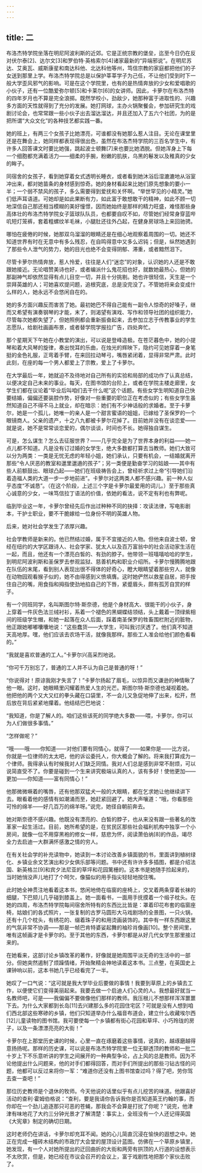 ```yaml
---
---
---
```

title: 二
---




布洛杰特学院坐落在明尼阿波利斯的近郊。它是正统宗教的堡垒，迄至今日仍在反对伏尔泰[2]、达尔文[3]和罗伯特·英格索尔[4]诸家最新的“异端邪说”。在明尼苏达、艾奥瓦、威斯康星和南达科他、北达科他等州，笃信宗教的家庭都把他们的子女送到那里上学。布洛杰特学院总是以保护莘莘学子为己任，不让他们受到时下一般大学歪风邪气的影响。可是在这个学院里，也有的是热情奔放的少女和爱唱歌的小伙子，还有一位酷爱弥尔顿[5]和卡莱尔[6]的女讲师。因此，卡萝尔在布洛杰特的四年岁月也不算是完全浪掷。既然学校小，劲敌少，她那种富于进取性的、兴趣多方面的天性就得到了充分的发展。她打网球，主办火锅聚餐会，参加研究生的戏剧讨论会，也常常跟一些小伙子出去溜达溜达，并且还加入了五六个社团，为的是把所谓“大众文化”的各种技艺都实践一番。

她的班上，有两三个女孩子比她漂亮，可谁都没有她那么惹人注目。无论在课堂里还是在舞会上，她同样都表现得很出色，虽然在布洛杰特学院的三百名学生中，有许多人回答课文时要比她强，跳起波士顿舞[7]来也要比她洒脱。但她浑身上下每一个细胞都充满着活力——细柔的手腕，粉嫩的肌肤，乌黑的鬈发以及稚真的少女的眸子。

同宿舍的女孩子，看到她穿着女式透明长睡衣，或者看到她沐浴后湿漉漉地从浴室冲出来，都对她苗条的身材感到惊奇。她的身材看起来比她们原先想象的要小一半；一个弱不禁风的孩子，多么需要得到爱抚和关怀啊。“举世罕见的小精灵。”她们低声耳语道。可她却是如此果断有力，如此富于敢想敢干的精神，如此不顾一切地深信自己那还相当模糊的美好憧憬，因而她始终是那样的精力旺盛，难怪那些身高体壮的布洛杰特学院女子篮球队队员，也都要自叹不如，尽管她们经常身穿蓝哔叽短灯笼裤，套着粗螺纹羊毛袜，小腿肚还往外凸起，在健身房球场上来回驰骋。

哪怕在疲倦的时候，她那双乌溜溜的眼睛还是在细心地观察着周围的一切。她还不知道世界有时在无意中有多么残忍，在自鸣得意中又多么迟钝；但是，纵然她遇到了那些令人泄气的势力，她的目光也绝不会变得阴郁、滞重，或者黯然泪下。

尽管卡萝尔热情奔放，惹人怜爱，往往是人们“迷恋”的对象，认识她的人还是不敢跟她接近。无论唱赞美诗也好，或者编派什么鬼花招也好，就数她最热心，但她的那副神气却依然显得有点儿目空一切，并且十分挑剔。她也许很轻信，天生是一个崇拜英雄的人；可她喜欢提问题，追根究底，总是没完没了。不管她将来会变成什么样的人，她永远不会悠闲自在的。

她的多方面兴趣反而害苦了她。最初她巴不得自己能有一副令人惊奇的好嗓子，继而又希望有演奏钢琴的才能，末了，则渴望有演戏、写作和领导社团的组织能力，尽管每次她都失望了，但她照例都会重新振奋起来，去参加立志于传教事业的学生志愿队，给剧社画画布景，或者替学院学报拉广告，四处奔忙。

那个星期天下午她在小教堂的演出，可以说是登峰造极。在苍茫暮色中，她的小提琴和着大风琴的旋律，奏出悦耳的乐曲，在烛光的辉映下，隐约可见她穿着一身笔挺的金色礼服，正弯着手臂，在来回拉动琴弓，嘴唇紧闭着，显得非常严肃。此时此刻，在座的每一个男人都爱上了宗教，爱上了卡萝尔。

在大学最后一年，她就迫不及待地对自己所有的实验和局部的成功作了认真总结，以便决定自己未来的事业。每天，在图书馆的台阶上，或者在学院主楼走廊里，女学生们都在议论着“毕业后叫咱们去干什么呢”这个话题。有些女学生明知道自己快要结婚，偏偏还要装腔作势，好像对一些重要的职位正在考虑似的；有些女学生虽然知道自己不得不马上就业，却在暗示：她们有不少神话般的求婚者。至于卡萝尔，她是一个孤儿，她唯一的亲人是一个甜言蜜语的姐姐，已嫁给了圣保罗的一个眼镜商人。父亲的遗产，十之八九都被卡萝尔花掉了。目前她并没有在谈恋爱——就是说，她不是常常谈恋爱的，偶尔谈谈，时间也不长。她得独自谋生。

可是，怎么谋生？怎么去征服世界？——几乎完全是为了世界本身的利益——她一点儿都不知道。凡是没有订过婚的女学生，绝大多数都打算去当教师。她们大致可以分为两类：一类是无忧无虑的年轻小姐，她们承认，只要有机会，一结婚就离开那些“令人厌恶的教室和邋里邋遢的孩子”；另一类便是勤奋学习的姑娘——其中有些人前额鼓出、眼球凸起——她们在班级祷告会上，曾经祈求过上帝“引导她们沿着造福人类的大道一步一步地前进”。卡萝尔对这两类人都不感兴趣。前一种人似乎态度“不诚恳”。（在这个阶段，上述三个字是卡萝尔最爱用的词儿。）至于那些真心诚意的少女，一味笃信拉丁语法的价值，依她的看法，说不定有利也有弊呢。

临到毕业这一年，卡萝尔曾经先后作出过种种不同的抉择：攻读法律，写电影剧本，干护士职业，要不干脆嫁给一位身份不明的英雄人物。

后来，她对社会学发生了浓厚兴趣。

社会学教师是新来的。他已然结过婚，属于不宜接近的人物。但他来自波士顿，曾经在纽约的大学区跟诗人、社会学家、犹太人以及百万富翁中的社会活动家生活在一起，而且，他还有一个漂亮白皙的、有劲的脖子。他带领一班嘻嘻哈哈的学生，到明尼阿波利斯和圣保罗去参观监狱、慈善机构和职业介绍所。卡萝尔慢腾腾地跟在队伍的末尾，看到别人表现出很不得体的好奇心，瞪大眼睛望着那些穷人，就像在动物园观看猴子似的，她不由得感到义愤填膺。这时她俨然以救星自居，把手按住自己的嘴，用食指和拇指使劲地掐自己的下唇，紧蹙眉头，颇有孤芳自赏的样子。

有一个同班同学，名叫斯图尔特·斯奈德，他是个身材高大、很能干的小伙子，身上穿着一件灰色法兰绒衬衫，系着一个褪色的黑蝴蝶结领结，头上戴着一顶绿紫相间的班级学生帽，和她一起落在众人后面，踩着南圣保罗的牲畜围栏附近的脏物，他正跟她嘟嘟囔囔地说：“这些蠢货——大学生，可叫我讨厌透了。他们真不知道天高地厚。嘿，他们应该去农场干活，就像我那样。那些工人准会给他们颜色看看的。”

“我就是喜欢普通的工人。”卡萝尔兴高采烈地说。

“你可千万别忘了，普通的工人并不认为自己是普通的呀！”

“你说得对！原谅我刚才失言了！”卡萝尔扬起了眉毛，以惊异而又谦逊的神情瞅了他一眼。这时，她眼睛里闪耀着热爱人生的光芒。斯图尔特·斯奈德也凝视着她。他把他的两个又大又红的拳头藏在口袋里，不一会儿又急促地伸了出来，松开，然后放在背后紧紧地攥着。他结结巴巴地说：

“我知道，你是了解人的。咱们这些该死的同学绝大多数——喂，卡萝尔，你可以为人们做很多事情。”

“怎样做呢？”

“哦——哦——你知道——对他们要有同情心，就得了——如果你是——比方说，你就是一位律师的太太吧，他的诉讼委托人，你大概会了解的。将来我打算成为一个律师。我得承认有时候我对人们缺乏同情。我对人们总是感到非常不耐烦，可以说简直受不了。你要是碰到一个生来讲究极端认真的人，该有多好！使他更加——更加——你知道——富有同情心！”

他那微微噘着的嘴唇，还有他那双猛犬一般的大眼睛，都在乞求她让他继续讲下去。眼看着他的感情有如潮涌而至，她赶紧回避了。她大声嚷道：“哦，你看那些可怜的绵羊——好几百万的绵羊呀。”说完，她径自朝前奔去。

她对斯奈德不感兴趣。他既没有漂亮的、白皙的脖子，也从来没有跟一些著名的改革家一起生活过。目前，她所希望的是，在贫民区那些社会福利机构中独享一个小房间，就像一位不用穿黑袍的修女一样，慈悲为怀，阅读萧伯纳[8]的作品，竭尽全力去启迪一大群满怀感激之情的穷人。

在有关社会学的补充读物中，她读到一本讨论改善乡镇面貌的书，里面讲到植树绿化、乡镇业余文艺演出和少女俱乐部等问题。书中还有许许多多插图，都是介绍法国、新英格兰[9]和宾夕法尼亚的草坪和花园篱栅的。这本书是她随手捡起来的，当时她悄没声儿地打了个呵欠，像猫似的用手指尖轻轻地按住嘴。

此时她全神贯注地看着这本书，悠闲地倚在临窗的座椅上，交叉着两条穿着长袜的细腿，下巴颏儿几乎碰到膝盖上。她一面看书，一面用手抚摸着一个缎子枕头。在她的四周，布洛杰特学院每间宿舍所特有的东西比比皆是：罩着印花布套的临窗座椅，姑娘们的各式照片，一张复制的古罗马圆形大马戏剧场的全景图，一只火锅，还有十几个枕头，有绣花的、缀着珠子的和用烫画装饰的。其中有一样东西跟这里的气氛非常不协调——那是一帧巴肯特婆娑起舞的袖珍肖像画[10]。整个房间里，唯有这帧画才是卡萝尔的。至于其他的东西，卡萝尔都是从好几代女学生那里接过来的。

在她看来，这部讨论乡镇改革的著作，好像就是她周围平淡无奇的生活中的一部分。但她突然遏制了烦躁情绪，开始聚精会神地读着这本书。三点整，在英国史上课钟响以前，这本书她几乎已经看完了一半。

她叹了一口气说：“这可就是我大学毕业后要做的事情！我要到草原上的乡镇去工作，以便使它们变得美丽起来。我要去做一个启迪人们心灵的人。我想最好就当一名教师吧，可是——我偏偏不要做像他们那样的教师。我压根儿不想那样浑浑噩噩下去。为什么大家都到长岛[11]去兴建那么多的花园住宅区？可就是没有人想到咱们西北部这些寒碜的乡镇，他们只知道举办什么福音布道会，建立什么收藏埃尔西[12]儿童读物的图书馆。我可要使每一个乡镇都有街心花园和草坪、小巧玲珑的房子，以及一条漂漂亮亮的大街！”

卡萝尔在上那堂历史课的时候，心里一直在琢磨着这些事情，说真的，越琢磨越得意扬扬呢。那样的历史课，可以说是布洛杰特学院里一位无聊透顶的教师和一批二十岁上下不乐意听讲的学生之间展开的一种典型争论，占上风的总是教师。因为不论他提出什么问题来，他的对手们都得回答，而对手们所提出的那些刁钻古怪的问题，他都可以反过来将你一军：“难道你还没有上图书馆查过吗？得了吧，劳你驾去查一查吧！”

那位历史教师是个退休的牧师。今天他说的话里似乎有点儿挖苦的味道。他跟喜好活动的查利·霍姆伯格说：“查利，要是我请你告诉我你是否知道英王约翰的事，而你却在一个劲儿追逐那只可恶的苍蝇，那我会不会算是打扰了你呢？”说完，他津津有味地花了大约三分钟光景才了解清楚：事实上，全班没有一个人还记得英国《大宪章》制定的确切日期。

这时老师仍在讲话，卡萝尔却充耳不闻。她的心儿简直沉浸在愉快的遐想之中。她正在完成一幢砖木结构的市政厅大会堂的屋顶设计蓝图。仿佛在一个草原乡镇里，她发现，有一个人对她所提出的迂回曲折的大街和两旁有拱顶的人行道的设想表示不太欣赏，但是，她已经在市议会召开的会议上，富于戏剧性地把那个家伙击败了。